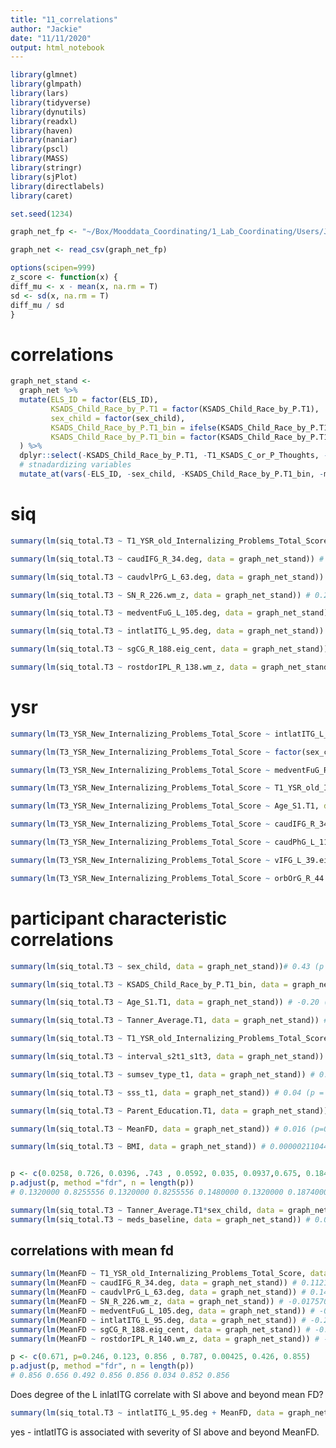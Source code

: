 ```yaml
---
title: "11_correlations"
author: "Jackie"
date: "11/11/2020"
output: html_notebook
---
```


```r
library(glmnet)
library(glmpath)
library(lars)
library(tidyverse)
library(dynutils)
library(readxl)
library(haven)
library(naniar)
library(pscl)
library(MASS)
library(stringr)
library(sjPlot)
library(directlabels)
library(caret)

set.seed(1234)
```


```r
graph_net_fp <- "~/Box/Mooddata_Coordinating/1_Lab_Coordinating/Users/JackieSchwartz/PHIND_RS_and_Suicide/Octo2020Analysis/siq_graph.csv"

graph_net <- read_csv(graph_net_fp)
```

```r
options(scipen=999) 
z_score <- function(x) {
diff_mu <- x - mean(x, na.rm = T)
sd <- sd(x, na.rm = T)
diff_mu / sd
}
```


# correlations
```r
graph_net_stand <-
  graph_net %>%
  mutate(ELS_ID = factor(ELS_ID),
         KSADS_Child_Race_by_P.T1 = factor(KSADS_Child_Race_by_P.T1),
         sex_child = factor(sex_child),
         KSADS_Child_Race_by_P.T1_bin = ifelse(KSADS_Child_Race_by_P.T1 == "1", "1", "0"),
         KSADS_Child_Race_by_P.T1_bin = factor(KSADS_Child_Race_by_P.T1_bin)
  ) %>%
  dplyr::select(-KSADS_Child_Race_by_P.T1, -T1_KSADS_C_or_P_Thoughts, -T1_KSADS_C_or_P_bx, -siq_total_log) %>%
  # stnadardizing variables
  mutate_at(vars(-ELS_ID, -sex_child, -KSADS_Child_Race_by_P.T1_bin, -meds_baseline), z_score) 
```

# siq
```r
summary(lm(siq_total.T3 ~ T1_YSR_old_Internalizing_Problems_Total_Score, data = graph_net_stand))# 0.18128036094823590796

summary(lm(siq_total.T3 ~ caudIFG_R_34.deg, data = graph_net_stand)) # -0.2824903459292207319

summary(lm(siq_total.T3 ~ caudvlPrG_L_63.deg, data = graph_net_stand)) # -0.15010553189441616651 

summary(lm(siq_total.T3 ~ SN_R_226.wm_z, data = graph_net_stand)) # 0.2096494954183860393 

summary(lm(siq_total.T3 ~ medventFuG_L_105.deg, data = graph_net_stand)) # 0.2285399404305633875

summary(lm(siq_total.T3 ~ intlatITG_L_95.deg, data = graph_net_stand)) # 0.18437829882033732187

summary(lm(siq_total.T3 ~ sgCG_R_188.eig_cent, data = graph_net_stand)) # 0.1396439544933366084

summary(lm(siq_total.T3 ~ rostdorIPL_R_138.wm_z, data = graph_net_stand)) # -0.06983533127424290665
```

# ysr
```r
summary(lm(T3_YSR_New_Internalizing_Problems_Total_Score ~ intlatITG_L_95.eig_cent, data = graph_net_stand))# 0.32188065125647974396

summary(lm(T3_YSR_New_Internalizing_Problems_Total_Score ~ factor(sex_child), data = graph_net_stand)) # 0.5692

summary(lm(T3_YSR_New_Internalizing_Problems_Total_Score ~ medventFuG_R_106.deg, data = graph_net_stand)) # 0.25507502029552148182

summary(lm(T3_YSR_New_Internalizing_Problems_Total_Score ~ T1_YSR_old_Internalizing_Problems_Total_Score, data = graph_net_stand)) # 0.28570847561036466500

summary(lm(T3_YSR_New_Internalizing_Problems_Total_Score ~ Age_S1.T1, data = graph_net_stand)) # -0.266573448671081958

summary(lm(T3_YSR_New_Internalizing_Problems_Total_Score ~ caudIFG_R_34.deg, data = graph_net_stand)) # -0.28003105279957468676

summary(lm(T3_YSR_New_Internalizing_Problems_Total_Score ~ caudPhG_L_111.eff_loc, data = graph_net_stand)) # 0.22667814420707577128

summary(lm(T3_YSR_New_Internalizing_Problems_Total_Score ~ vIFG_L_39.eig_cent, data = graph_net_stand)) # -0.24965093226165530060

summary(lm(T3_YSR_New_Internalizing_Problems_Total_Score ~ orbOrG_R_44.pc, data = graph_net_stand)) # -0.22765427879934271860
```


# participant characteristic correlations
```r
summary(lm(siq_total.T3 ~ sex_child, data = graph_net_stand))# 0.43 (p = 0.0258)

summary(lm(siq_total.T3 ~ KSADS_Child_Race_by_P.T1_bin, data = graph_net_stand)) #-0.07 (p = 0.726)

summary(lm(siq_total.T3 ~ Age_S1.T1, data = graph_net_stand)) # -0.20 (p = 0.0396)

summary(lm(siq_total.T3 ~ Tanner_Average.T1, data = graph_net_stand)) # 0.03 (p = .743) 

summary(lm(siq_total.T3 ~ T1_YSR_old_Internalizing_Problems_Total_Score, data = graph_net_stand)) # 0.18 (p = 0.0592)

summary(lm(siq_total.T3 ~ interval_s2t1_s1t3, data = graph_net_stand)) # 0.20 (p = 0.035)

summary(lm(siq_total.T3 ~ sumsev_type_t1, data = graph_net_stand)) # 0.16 (p = 0.0937)

summary(lm(siq_total.T3 ~ sss_t1, data = graph_net_stand)) # 0.04 (p = 0.675)

summary(lm(siq_total.T3 ~ Parent_Education.T1, data = graph_net_stand)) # 0.13 (p = 0.184)

summary(lm(siq_total.T3 ~ MeanFD, data = graph_net_stand)) # 0.016 (p=0.8691)

summary(lm(siq_total.T3 ~ BMI, data = graph_net_stand)) # 0.00000211044348803693 (p=1)


p <- c(0.0258, 0.726, 0.0396, .743 , 0.0592, 0.035, 0.0937,0.675, 0.184, 0.8691, 1)
p.adjust(p, method ="fdr", n = length(p))
# 0.1320000 0.8255556 0.1320000 0.8255556 0.1480000 0.1320000 0.1874000 0.8255556 0.3066667, 0.8691000

summary(lm(siq_total.T3 ~ Tanner_Average.T1*sex_child, data = graph_net_stand)) # just sex
summary(lm(siq_total.T3 ~ meds_baseline, data = graph_net_stand)) # 0.029179 (p=.913)
```

## correlations with mean fd
```r
summary(lm(MeanFD ~ T1_YSR_old_Internalizing_Problems_Total_Score, data = graph_net_stand)) # -0.0410864826523191228880 (p=0.671)
summary(lm(MeanFD ~ caudIFG_R_34.deg, data = graph_net_stand)) # 0.112125241372850806276 (p=0.246)
summary(lm(MeanFD ~ caudvlPrG_L_63.deg, data = graph_net_stand)) # 0.148532746729094278226 (p=0.123)
summary(lm(MeanFD ~ SN_R_226.wm_z, data = graph_net_stand)) # -0.017570896445226486665 (p=0.856)
summary(lm(MeanFD ~ medventFuG_L_105.deg, data = graph_net_stand)) # -0.026220436165970469750 (p=0.787)
summary(lm(MeanFD ~ intlatITG_L_95.deg, data = graph_net_stand)) # -0.27178368207123015932 (p=0.00425)**
summary(lm(MeanFD ~ sgCG_R_188.eig_cent, data = graph_net_stand)) # -0.077012712801159635689 (p=0.426)
summary(lm(MeanFD ~ rostdorIPL_R_140.wm_z, data = graph_net_stand)) # -0.0177039951528672016845 (p=0.855)

p <- c(0.671, p=0.246, 0.123, 0.856 , 0.787, 0.00425, 0.426, 0.855)
p.adjust(p, method ="fdr", n = length(p))
# 0.856 0.656 0.492 0.856 0.856 0.034 0.852 0.856
```

Does degree of the L inlatITG correlate with SI above and beyond mean FD?
```r
summary(lm(siq_total.T3 ~ intlatITG_L_95.deg + MeanFD, data = graph_net_stand))
```
yes - intlatITG is associated with severity of SI above and beyond MeanFD.
